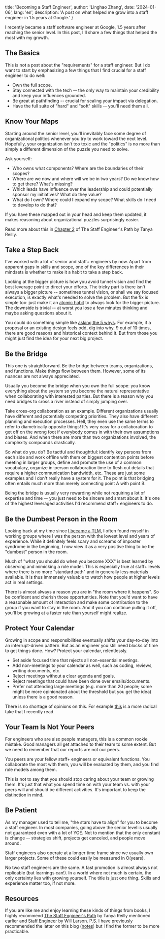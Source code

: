 
  title: 'Becoming a Staff Engineer',
  author: 'Linghao Zhang',
  date: '2024-01-06',
  lang: 'en',
  description: 'A post on what helped me grow into a staff engineer in 1.5 years at Google.'
}


<!-- content start here -->

I recently became a staff software engineer at Google, 1.5 years after reaching the senior level. In this post, I'll share a few things that helped the most with my growth.

## The Basics

This is not a post about the "requirements" for a staff engineer. But I do want to start by emphasizing a few things that I find crucial for a staff engineer to do well:

- Own the full scope.
- Stay connected with the tech -- the only way to maintain your credibility and keep your influences grounded.
- Be great at pathfinding -- crucial for scaling your impact via delegation.
- Have the full suite of "hard" and "soft" skills -- you'll need them all.

## Know Your Maps

Starting around the senior level, you'll inevitably face some degree of organizational politics whenever you try to work toward the next level. Hopefully, your organization isn't too toxic and the "politics" is no more than simply a different dimension of the puzzle you need to solve.

Ask yourself:

- Who owns what components? Where are the boundaries of their scopes?
- Where are we now and where will we be in two years? Do we know how to get there? What's missing?
- Which leads have influence over the leadership and could potentially sponsor my initiatives? What do they value?
- What do I own? Where could I expand my scope? What skills do I need to develop to do that?

If you have these mapped out in your head and keep them updated, it makes reasoning about organizational puzzles surprisingly easier.

Read more about this in [Chapter 2](https://www.oreilly.com/library/view/the-staff-engineers/9781098118723/ch02.html) of The Staff Engineer's Path by Tanya Reilly.

## Take a Step Back

I've worked with a lot of senior and staff+ engineers by now. Apart from apparent gaps in skills and scope, one of the key differences in their mindsets is whether to make it a habit to take a step back.

Looking at the bigger picture is how you avoid tunnel vision and find the best leverage point to direct your efforts. The tricky part is there isn't always a bigger picture -- sometimes tunnel vision, or shall we say focused execution, is exactly what's needed to solve the problem. But the fix is simple too: just make it an [atomic habit](https://jamesclear.com/atomic-habits) to always look for the bigger picture. The downside is trivial -- at worst you lose a few minutes thinking and maybe asking questions about it.

You could do something simple like [asking the 5 whys](https://en.wikipedia.org/wiki/Five_whys). For example, if a proposal or an existing design feels odd, dig into why. 9 out of 10 times, there are good reasons and  historical context behind it. But from those you might just find the idea for your next big project.

## Be the Bridge

This one is straightforward. Be the bridge between teams, organizations, and functions. Make things flow between them. However, some of its nuances are not always appreciated.

Usually you become the bridge when you own the full scope: you know everything about the system so you become the natural representative when collaborating with interested parties. But there is a reason why you need bridges to cross a river instead of simply jumping over.

Take cross-org collaboration as an example. Different organizations usually have different and potentially competing priorities. They also have different planning and execution processes. Hell, they even use the same terms to refer to diametrically opposite things! It's very easy for a collaboration to get off on the wrong foot if everybody comes in with their own assumptions and biases. And when there are more than two organizations involved, the complexity compounds drastically.

So what do you do? Be tactful and thoughtful: identify key persons from each side and work offline with them on biggest contention points before meeting in larger groups, define and promote the use of a common vocabulary, organize in-person collaboration time to flesh out details that require a higher communication bandwidth, etc. These are just some examples and I don't really have a system for it. The point is that bridging often entails much more than merely connecting point A with point B.

Being the bridge is usually very rewarding while not requiring a lot of expertise and time -- you just need to be sincere and smart about it. It's one of the highest leveraged activities I'd recommend staff+ engineers to do.

## Be the Dumbest Person in the Room

Looking back at my time since [I became a TLM](https://linghao.io/posts/demystifying-tlm), I often found myself in working groups where I was the person with the lowest level and years of experience. While it definitely feels scary and screams of imposter syndrome in the beginning, I now view it as a very positive thing to be the "dumbest" person in the room.

Much of "what you should do when you become XXX" is best learned by observing and mimicking a role model. This is especially true at staff+ levels where there is no more "standard path" and in generally less materials available. It is thus immensely valuable to watch how people at higher levels act in real settings.

There is almost always a reason you are in "the room where it happens". So be confident and cherish those opportunities. Note that you'd want to have a reasonable amount of interaction and make some contribution to the group if you want to stay in the room. And if you can continue pulling it off, you'll be growing at a faster rate than yourself might realize.

## Protect Your Calendar

Growing in scope and responsibilities eventually shifts your day-to-day into an interrupt-driven pattern. But as an engineer you still need blocks of time to get things done. How? Protect your calendar, relentlessly.

- Set aside focused time that rejects all non-essential meetings.
- Add non-meetings to your calendar as well, such as coding, reviews, writing documents, etc.
- Reject meetings without a clear agenda and goals.
- Reject meetings that could have been done over emails/documents.
- Prefer not attending large meetings (e.g. more than 20 people; some might be more opinionated about the threshold but you get the idea) unless there is a good reason.

There is no shortage of opinions on this. For example [this](https://ln.hixie.ch/?start=1696014234&count=1) is a more radical take that I recently read.

## Your Team Is Not Your Peers

For engineers who are also people managers, this is a common rookie mistake. Good managers all get attached to their team to some extent. But we need to remember that our reports are not our peers.

You peers are your fellow staff+ engineers or equivalent functions. You collaborate the most with them, you will be evaluated by them, and you find role models among them.

This is not to say that you should stop caring about your team or growing them. It's just that what you spend time on with your team vs. with your peers will and should be different activities. It's important to keep the distinction in mind.

## Be Patient

As my manager used to tell me, "the stars have to align" for you to become a staff engineer. In most companies, going above the senior level is usually not guaranteed even with a lot of YOE. Not to mention that the only constant is change -- strategies shift, projects get canceled, and people move around. 

Staff engineers also operate at a longer time frame since we usually own larger projects. Some of these could easily be measured in O(years).

No two staff engineers are the same. A fast promotion is almost always not replicable (but learnings can!). In a world where not much is certain, the only certainty lies with growing yourself. The title is just one thing. Skills and experience matter too, if not more.

## Resources

If you are like me and enjoy learning these kinds of things from books, I highly recommend [The Staff Engineer's Path](https://www.oreilly.com/library/view/the-staff-engineers/9781098118723/) by Tanya Reilly mentioned earlier and [Staff Engineer](https://staffeng.com/book) by Will Larson. P.S. I have previously recommended the latter on this blog ([notes](https://linghao.io/notes/staff-engineer)) but I find the former to be more practicable.
